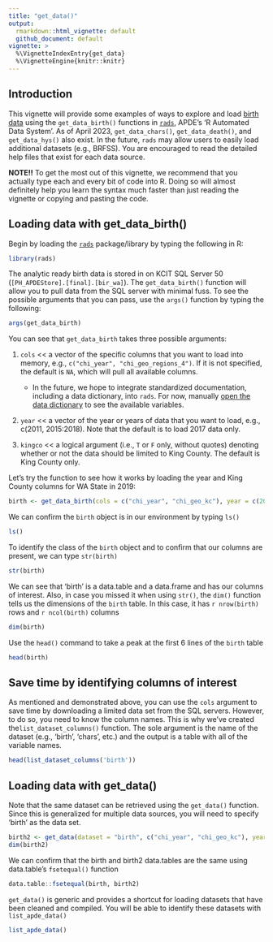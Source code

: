 ```yaml
---
title: "get_data()"
output:
  rmarkdown::html_vignette: default
  github_document: default
vignette: >
  %\VignetteIndexEntry{get_data}
  %\VignetteEngine{knitr::knitr}
---
```


## Introduction

This vignette will provide some examples of ways to explore and load [birth data](https://github.com/PHSKC-APDE/DOHdata/tree/master/ETL/birth) using the `get_data_birth()` functions in [`rads`](https://github.com/PHSKC-APDE/rads), APDE's 'R Automated Data System'. As of April 2023, `get_data_chars()`, `get_data_death()`, and `get_data_hys()` also exist. In the future, `rads` may allow users to easily load additional datasets (e.g., BRFSS). You are encouraged to read the detailed help files that exist for each data source.

**NOTE!!** To get the most out of this vignette, we recommend that you actually type each and every bit of code into R. Doing so will almost definitely help you learn the syntax much faster than just reading the vignette or copying and pasting the code.

## Loading data with get_data_birth()

Begin by loading the [`rads`](https://github.com/PHSKC-APDE/rads) package/library by typing the following in R:

```r
library(rads)
```

The analytic ready birth data is stored in on KCIT SQL Server 50 (`[PH_APDEStore].[final].[bir_wa]`). The `get_data_birth()` function will allow you to pull data from the SQL server with minimal fuss. To see the possible arguments that you can pass, use the `args()` function by typing the following:

```r
args(get_data_birth)
```

You can see that `get_data_birth` takes three possible arguments:

1)  `cols` \<\< a vector of the specific columns that you want to load into memory, e.g., `c("chi_year", "chi_geo_regions_4")`. If it is not specified, the default is `NA`, which will pull all available columns.

    -   In the future, we hope to integrate standardized documentation, including a data dictionary, into `rads`. For now, manually [open the data dictionary](https://github.com/PHSKC-APDE/DOHdata/blob/master/ETL/birth/ref/ref_bir_user_dictionary_final.csv) to see the available variables.

2)  `year` \<\< a vector of the year or years of data that you want to load, e.g., c(2011, 2015:2018). Note that the default is to load 2017 data only.

3)  `kingco` \<\< a logical argument (i.e., `T` or `F` only, without quotes) denoting whether or not the data should be limited to King County. The default is King County only.

Let's try the function to see how it works by loading the year and King County columns for WA State in 2019:

```r
birth <- get_data_birth(cols = c("chi_year", "chi_geo_kc"), year = c(2019), kingco = F)
```

We can confirm the `birth` object is in our environment by typing `ls()`

```r
ls() 
```

To identify the class of the `birth` object and to confirm that our columns are present, we can type `str(birth)`

```r
str(birth) 
```

We can see that 'birth' is a data.table and a data.frame and has our columns of interest. Also, in case you missed it when using `str()`, the `dim()` function tells us the dimensions of the `birth` table. In this case, it has `r nrow(birth)` rows and `r ncol(birth)` columns

```r
dim(birth) 
```

Use the `head()` command to take a peak at the first 6 lines of the `birth` table

```r
head(birth) 
```

## Save time by identifying columns of interest 
As mentioned and demonstrated above, you can use the `cols` argument to save time by downloading a limited data set from the SQL servers. However, to do so, you need to know the column names. This is why we've created the`list_dataset_columns()` function. The sole argument is the name of the dataset (e.g., 'birth', 'chars', etc.) and the output is a table with all of the variable names. 

```r
head(list_dataset_columns('birth'))
```

## Loading data with get_data()

Note that the same dataset can be retrieved using the `get_data()` function. Since this is generalized for multiple data sources, you will need to specify 'birth' as the data set.

```r
birth2 <- get_data(dataset = "birth", c("chi_year", "chi_geo_kc"), year = c(2019), kingco = F)
dim(birth2)
```

We can confirm that the birth and birth2 data.tables are the same using data.table's `fsetequal()` function

```r
data.table::fsetequal(birth, birth2)
```

`get_data()` is generic and provides a shortcut for loading datasets that have been cleaned and compiled. You will be able to identify these datasets with `list_apde_data()`

```r
list_apde_data()
```
